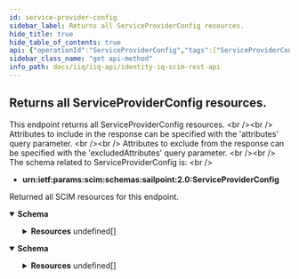 ```yaml
---
id: service-provider-config
sidebar_label: Returns all ServiceProviderConfig resources.
hide_title: true
hide_table_of_contents: true
api: {"operationId":"ServiceProviderConfig","tags":["ServiceProviderConfig"],"description":"This endpoint returns all ServiceProviderConfig resources. <br /><br />\nAttributes to include in the response can be specified with the 'attributes' query parameter. <br /><br />\nAttributes to exclude from the response can be specified with the 'excludedAttributes' query parameter. <br /><br />\nThe schema related to ServiceProviderConfig is: <br />\n- **urn:ietf:params:scim:schemas:sailpoint:2.0:ServiceProviderConfig**\n","responses":{"200":{"description":"Returned all SCIM resources for this endpoint.","content":{"application/json":{"schema":{"properties":{"totalResults":{"description":"Number of resources returned for this endpoint.","type":"integer","example":"1,"},"startIndex":{"description":"The starting index of the resource set list. Can be specified with startIndex query parameter.","type":"integer","example":1},"schemas":{"description":"SCIM Schema used for response.","type":"array","items":{"type":"string"},"example":["urn:ietf:params:scim:api:messages:2.0:ListResponse"]},"Resources":{"type":"array","items":{"required":["patch","etag","bulk","filter","changePassword","sort","authenticationSchemes"],"properties":{"documentationUri":{"description":"An HTTP addressable URL pointing to the service provider's human consumable help documentation.","type":"string","example":"https://community.sailpoint.com/community/identityiq/product-downloads"},"patch":{"description":"A complex type that specifies PATCH configuration options.","type":"object","required":["supported"],"properties":{"supported":{"type":"boolean","description":"Boolean value specifying whether the operation is supported.","example":false}}},"etag":{"description":"A complex type that specifies ETAG configuration options.","type":"object","required":["supported"],"properties":{"supported":{"description":"Boolean value specifying whether the operation is supported.","type":"boolean"}}},"bulk":{"description":"A complex type that specifies ETAG configuration options.","type":"object","required":["supported","maxOperations","maxPayloadSize"],"properties":{"supported":{"description":"Boolean value specifying whether the operation is supported.","type":"boolean","example":false},"maxOperations":{"description":"An integer value specifying the maximum number of operations.","type":"integer","example":3},"maxPayloadSize":{"description":"An integer value specifying the maximum payload size in bytes.","type":"integer","example":128}}},"filter":{"description":"A complex type that specifies FILTER options.","type":"object","required":["supported","maxResults"],"properties":{"supported":{"description":"Boolean value specifying whether the operation is supported.","type":"boolean","example":true},"maxResults":{"description":"Integer value specifying the maximum number of resources returned in a response.","type":"integer","example":10}}},"changePassword":{"description":"A complex type that specifies change password options.","type":"object","required":["supported"],"properties":{"supported":{"description":"Boolean value specifying whether the operation is supported.","type":"boolean","example":false}}},"sort":{"description":"A complex type that specifies sort result options.","type":"object","required":["supported"],"properties":{"supported":{"description":"Boolean value specifying whether the operation is supported.","type":"boolean","example":false}}},"authenticationSchemes":{"description":"A complex type that specifies supported Authentication Scheme properties.","type":"object","required":["name","description","type"],"properties":{"name":{"description":"The common authentication scheme name; e.g., HTTP Basic.","type":"string","example":"HTTP Basic"},"description":{"description":"A description of the authentication scheme.","type":"string","example":"Authentication Scheme using the Http Basic Standard."},"specUri":{"description":"An HTTP addressable URL pointing to the Authentication Scheme's specification.","type":"string","example":"http://www.ietf.org/rfc/rfc2617.txt"},"documentationUri":{"description":"An HTTP addressable URL pointing to the Authentication Scheme's usage documentation.","type":"string","example":"https://community.sailpoint.com/community/identityiq/product-downloads"},"type":{"type":"string","description":"The authentication scheme.","enum":["oauth","oauth2","oauthbearertoken","httpbasic","httpdigest"],"example":"oauthbearertoken"}}},"meta":{"type":"object","properties":{"location":{"type":"string","description":"URL to ServiceProviderConfig resource.","example":"http://localhost:8080/identityiq/scim/v2/ServiceProviderConfig"},"resourceType":{"type":"string","description":"Resource type of the metadata subject.","example":"ServiceProviderConfig"}}}}}}}}},"application/scim+json":{"schema":{"properties":{"maxResults":{"description":"Number of ServiceProviderConfig resources returned.","type":"integer","example":"1500,"},"supported":{"type":"boolean","example":true},"schemas":{"description":"SCIM Schema used for response.","type":"array","items":{"type":"string"},"example":["urn:ietf:params:scim:api:messages:2.0:ListResponse"]},"Resources":{"description":"The SCIM resources returned for this endpoint.","type":"array","items":{"required":["patch","etag","bulk","filter","changePassword","sort","authenticationSchemes"],"properties":{"documentationUri":{"description":"An HTTP addressable URL pointing to the service provider's human consumable help documentation.","type":"string","example":"https://community.sailpoint.com/community/identityiq/product-downloads"},"patch":{"description":"A complex type that specifies PATCH configuration options.","type":"object","required":["supported"],"properties":{"supported":{"type":"boolean","description":"Boolean value specifying whether the operation is supported.","example":false}}},"etag":{"description":"A complex type that specifies ETAG configuration options.","type":"object","required":["supported"],"properties":{"supported":{"description":"Boolean value specifying whether the operation is supported.","type":"boolean"}}},"bulk":{"description":"A complex type that specifies ETAG configuration options.","type":"object","required":["supported","maxOperations","maxPayloadSize"],"properties":{"supported":{"description":"Boolean value specifying whether the operation is supported.","type":"boolean","example":false},"maxOperations":{"description":"An integer value specifying the maximum number of operations.","type":"integer","example":3},"maxPayloadSize":{"description":"An integer value specifying the maximum payload size in bytes.","type":"integer","example":128}}},"filter":{"description":"A complex type that specifies FILTER options.","type":"object","required":["supported","maxResults"],"properties":{"supported":{"description":"Boolean value specifying whether the operation is supported.","type":"boolean","example":true},"maxResults":{"description":"Integer value specifying the maximum number of resources returned in a response.","type":"integer","example":10}}},"changePassword":{"description":"A complex type that specifies change password options.","type":"object","required":["supported"],"properties":{"supported":{"description":"Boolean value specifying whether the operation is supported.","type":"boolean","example":false}}},"sort":{"description":"A complex type that specifies sort result options.","type":"object","required":["supported"],"properties":{"supported":{"description":"Boolean value specifying whether the operation is supported.","type":"boolean","example":false}}},"authenticationSchemes":{"description":"A complex type that specifies supported Authentication Scheme properties.","type":"object","required":["name","description","type"],"properties":{"name":{"description":"The common authentication scheme name; e.g., HTTP Basic.","type":"string","example":"HTTP Basic"},"description":{"description":"A description of the authentication scheme.","type":"string","example":"Authentication Scheme using the Http Basic Standard."},"specUri":{"description":"An HTTP addressable URL pointing to the Authentication Scheme's specification.","type":"string","example":"http://www.ietf.org/rfc/rfc2617.txt"},"documentationUri":{"description":"An HTTP addressable URL pointing to the Authentication Scheme's usage documentation.","type":"string","example":"https://community.sailpoint.com/community/identityiq/product-downloads"},"type":{"type":"string","description":"The authentication scheme.","enum":["oauth","oauth2","oauthbearertoken","httpbasic","httpdigest"],"example":"oauthbearertoken"}}},"meta":{"type":"object","properties":{"location":{"type":"string","description":"URL to ServiceProviderConfig resource.","example":"http://localhost:8080/identityiq/scim/v2/ServiceProviderConfig"},"resourceType":{"type":"string","description":"Resource type of the metadata subject.","example":"ServiceProviderConfig"}}}}}}}}}}}},"method":"get","path":"/ServiceProviderConfig","servers":[{"url":"http://localhost:8080/identityiq/scim/v2","description":"IdentityIQ SCIM server basepath and path to API."}],"security":[{"basicAuth":[]}],"securitySchemes":{"basicAuth":{"type":"http","scheme":"basic"}},"info":{"description":"IdentityIQ REST Endpoint Interface Documentation for SCIM\n\n# Authentication\n\n<!-- ReDoc-Inject: <security-definitions> -->","version":"8.3","title":"IdentityIQ SCIM REST API"},"postman":{"name":"Returns all ServiceProviderConfig resources.","description":{"content":"This endpoint returns all ServiceProviderConfig resources. <br /><br />\nAttributes to include in the response can be specified with the 'attributes' query parameter. <br /><br />\nAttributes to exclude from the response can be specified with the 'excludedAttributes' query parameter. <br /><br />\nThe schema related to ServiceProviderConfig is: <br />\n- **urn:ietf:params:scim:schemas:sailpoint:2.0:ServiceProviderConfig**\n","type":"text/plain"},"url":{"path":["ServiceProviderConfig"],"host":["{{baseUrl}}"],"query":[],"variable":[]},"header":[{"key":"Accept","value":"application/json"}],"method":"GET"}}
sidebar_class_name: "get api-method"
info_path: docs/iiq/iiq-api/identity-iq-scim-rest-api
---
```



## Returns all ServiceProviderConfig resources.



This endpoint returns all ServiceProviderConfig resources. &lt;br /&gt;&lt;br /&gt;
Attributes to include in the response can be specified with the &#39;attributes&#39; query parameter. &lt;br /&gt;&lt;br /&gt;
Attributes to exclude from the response can be specified with the &#39;excludedAttributes&#39; query parameter. &lt;br /&gt;&lt;br /&gt;
The schema related to ServiceProviderConfig is: &lt;br /&gt;
- **urn:ietf:params:scim:schemas:sailpoint:2.0:ServiceProviderConfig**


<div><ApiTabs><TabItem label={"200"} value={"200"}><div>

Returned all SCIM resources for this endpoint.

</div><div><MimeTabs groupId={"mime-type"}><TabItem label={"application/json"} value={"application/json"}><SchemaTabs groupId={"schema-tabs"}><TabItem label={"Schema"} value={"Schema"}><details style={{}} data-collapsed={false} open={true}><summary style={{"textAlign":"left"}}><strong>Schema</strong></summary><div style={{"textAlign":"left","marginLeft":"1rem"}}></div><ul style={{"marginLeft":"1rem"}}><SchemaItem collapsible={false} name={"totalResults"} required={false} schemaDescription={"Number of resources returned for this endpoint."} schemaName={"integer"} qualifierMessage={undefined} defaultValue={undefined}></SchemaItem><SchemaItem collapsible={false} name={"startIndex"} required={false} schemaDescription={"The starting index of the resource set list. Can be specified with startIndex query parameter."} schemaName={"integer"} qualifierMessage={undefined} defaultValue={undefined}></SchemaItem><SchemaItem collapsible={false} name={"schemas"} required={false} schemaDescription={"SCIM Schema used for response."} schemaName={"string[]"} qualifierMessage={undefined} defaultValue={undefined}></SchemaItem><SchemaItem collapsible={true} className={"schemaItem"}><details style={{}}><summary style={{}}><strong>Resources</strong><span style={{"opacity":"0.6"}}> undefined[]</span></summary><div style={{"marginLeft":"1rem"}}><SchemaItem collapsible={false} name={"documentationUri"} required={false} schemaDescription={"An HTTP addressable URL pointing to the service provider's human consumable help documentation."} schemaName={"string"} qualifierMessage={undefined} defaultValue={undefined}></SchemaItem><SchemaItem collapsible={true} className={"schemaItem"}><details style={{}}><summary style={{}}><strong>patch</strong><span style={{"opacity":"0.6"}}> object</span></summary><div style={{"marginLeft":"1rem"}}><div style={{"marginTop":".5rem","marginBottom":".5rem"}}>

A complex type that specifies PATCH configuration options.

</div><SchemaItem collapsible={false} name={"supported"} required={false} schemaDescription={"Boolean value specifying whether the operation is supported."} schemaName={"boolean"} qualifierMessage={undefined} defaultValue={undefined}></SchemaItem></div></details></SchemaItem><SchemaItem collapsible={true} className={"schemaItem"}><details style={{}}><summary style={{}}><strong>etag</strong><span style={{"opacity":"0.6"}}> object</span></summary><div style={{"marginLeft":"1rem"}}><div style={{"marginTop":".5rem","marginBottom":".5rem"}}>

A complex type that specifies ETAG configuration options.

</div><SchemaItem collapsible={false} name={"supported"} required={false} schemaDescription={"Boolean value specifying whether the operation is supported."} schemaName={"boolean"} qualifierMessage={undefined} defaultValue={undefined}></SchemaItem></div></details></SchemaItem><SchemaItem collapsible={true} className={"schemaItem"}><details style={{}}><summary style={{}}><strong>bulk</strong><span style={{"opacity":"0.6"}}> object</span></summary><div style={{"marginLeft":"1rem"}}><div style={{"marginTop":".5rem","marginBottom":".5rem"}}>

A complex type that specifies ETAG configuration options.

</div><SchemaItem collapsible={false} name={"supported"} required={false} schemaDescription={"Boolean value specifying whether the operation is supported."} schemaName={"boolean"} qualifierMessage={undefined} defaultValue={undefined}></SchemaItem><SchemaItem collapsible={false} name={"maxOperations"} required={false} schemaDescription={"An integer value specifying the maximum number of operations."} schemaName={"integer"} qualifierMessage={undefined} defaultValue={undefined}></SchemaItem><SchemaItem collapsible={false} name={"maxPayloadSize"} required={false} schemaDescription={"An integer value specifying the maximum payload size in bytes."} schemaName={"integer"} qualifierMessage={undefined} defaultValue={undefined}></SchemaItem></div></details></SchemaItem><SchemaItem collapsible={true} className={"schemaItem"}><details style={{}}><summary style={{}}><strong>filter</strong><span style={{"opacity":"0.6"}}> object</span></summary><div style={{"marginLeft":"1rem"}}><div style={{"marginTop":".5rem","marginBottom":".5rem"}}>

A complex type that specifies FILTER options.

</div><SchemaItem collapsible={false} name={"supported"} required={false} schemaDescription={"Boolean value specifying whether the operation is supported."} schemaName={"boolean"} qualifierMessage={undefined} defaultValue={undefined}></SchemaItem><SchemaItem collapsible={false} name={"maxResults"} required={false} schemaDescription={"Integer value specifying the maximum number of resources returned in a response."} schemaName={"integer"} qualifierMessage={undefined} defaultValue={undefined}></SchemaItem></div></details></SchemaItem><SchemaItem collapsible={true} className={"schemaItem"}><details style={{}}><summary style={{}}><strong>changePassword</strong><span style={{"opacity":"0.6"}}> object</span></summary><div style={{"marginLeft":"1rem"}}><div style={{"marginTop":".5rem","marginBottom":".5rem"}}>

A complex type that specifies change password options.

</div><SchemaItem collapsible={false} name={"supported"} required={false} schemaDescription={"Boolean value specifying whether the operation is supported."} schemaName={"boolean"} qualifierMessage={undefined} defaultValue={undefined}></SchemaItem></div></details></SchemaItem><SchemaItem collapsible={true} className={"schemaItem"}><details style={{}}><summary style={{}}><strong>sort</strong><span style={{"opacity":"0.6"}}> object</span></summary><div style={{"marginLeft":"1rem"}}><div style={{"marginTop":".5rem","marginBottom":".5rem"}}>

A complex type that specifies sort result options.

</div><SchemaItem collapsible={false} name={"supported"} required={false} schemaDescription={"Boolean value specifying whether the operation is supported."} schemaName={"boolean"} qualifierMessage={undefined} defaultValue={undefined}></SchemaItem></div></details></SchemaItem><SchemaItem collapsible={true} className={"schemaItem"}><details style={{}}><summary style={{}}><strong>authenticationSchemes</strong><span style={{"opacity":"0.6"}}> object</span></summary><div style={{"marginLeft":"1rem"}}><div style={{"marginTop":".5rem","marginBottom":".5rem"}}>

A complex type that specifies supported Authentication Scheme properties.

</div><SchemaItem collapsible={false} name={"name"} required={false} schemaDescription={"The common authentication scheme name; e.g., HTTP Basic."} schemaName={"string"} qualifierMessage={undefined} defaultValue={undefined}></SchemaItem><SchemaItem collapsible={false} name={"description"} required={false} schemaDescription={"A description of the authentication scheme."} schemaName={"string"} qualifierMessage={undefined} defaultValue={undefined}></SchemaItem><SchemaItem collapsible={false} name={"specUri"} required={false} schemaDescription={"An HTTP addressable URL pointing to the Authentication Scheme's specification."} schemaName={"string"} qualifierMessage={undefined} defaultValue={undefined}></SchemaItem><SchemaItem collapsible={false} name={"documentationUri"} required={false} schemaDescription={"An HTTP addressable URL pointing to the Authentication Scheme's usage documentation."} schemaName={"string"} qualifierMessage={undefined} defaultValue={undefined}></SchemaItem><SchemaItem collapsible={false} name={"type"} required={false} schemaDescription={"The authentication scheme."} schemaName={"string"} qualifierMessage={"**Possible values:** [`oauth`, `oauth2`, `oauthbearertoken`, `httpbasic`, `httpdigest`]"} defaultValue={undefined}></SchemaItem></div></details></SchemaItem><SchemaItem collapsible={true} className={"schemaItem"}><details style={{}}><summary style={{}}><strong>meta</strong><span style={{"opacity":"0.6"}}> object</span></summary><div style={{"marginLeft":"1rem"}}><SchemaItem collapsible={false} name={"location"} required={false} schemaDescription={"URL to ServiceProviderConfig resource."} schemaName={"string"} qualifierMessage={undefined} defaultValue={undefined}></SchemaItem><SchemaItem collapsible={false} name={"resourceType"} required={false} schemaDescription={"Resource type of the metadata subject."} schemaName={"string"} qualifierMessage={undefined} defaultValue={undefined}></SchemaItem></div></details></SchemaItem></div></details></SchemaItem></ul></details></TabItem></SchemaTabs></TabItem><TabItem label={"application/scim+json"} value={"application/scim+json"}><SchemaTabs groupId={"schema-tabs"}><TabItem label={"Schema"} value={"Schema"}><details style={{}} data-collapsed={false} open={true}><summary style={{"textAlign":"left"}}><strong>Schema</strong></summary><div style={{"textAlign":"left","marginLeft":"1rem"}}></div><ul style={{"marginLeft":"1rem"}}><SchemaItem collapsible={false} name={"maxResults"} required={false} schemaDescription={"Number of ServiceProviderConfig resources returned."} schemaName={"integer"} qualifierMessage={undefined} defaultValue={undefined}></SchemaItem><SchemaItem collapsible={false} name={"supported"} required={false} schemaDescription={undefined} schemaName={"boolean"} qualifierMessage={undefined} defaultValue={undefined}></SchemaItem><SchemaItem collapsible={false} name={"schemas"} required={false} schemaDescription={"SCIM Schema used for response."} schemaName={"string[]"} qualifierMessage={undefined} defaultValue={undefined}></SchemaItem><SchemaItem collapsible={true} className={"schemaItem"}><details style={{}}><summary style={{}}><strong>Resources</strong><span style={{"opacity":"0.6"}}> undefined[]</span></summary><div style={{"marginLeft":"1rem"}}><div style={{"marginTop":".5rem","marginBottom":".5rem"}}>

The SCIM resources returned for this endpoint.

</div><SchemaItem collapsible={false} name={"documentationUri"} required={false} schemaDescription={"An HTTP addressable URL pointing to the service provider's human consumable help documentation."} schemaName={"string"} qualifierMessage={undefined} defaultValue={undefined}></SchemaItem><SchemaItem collapsible={true} className={"schemaItem"}><details style={{}}><summary style={{}}><strong>patch</strong><span style={{"opacity":"0.6"}}> object</span></summary><div style={{"marginLeft":"1rem"}}><div style={{"marginTop":".5rem","marginBottom":".5rem"}}>

A complex type that specifies PATCH configuration options.

</div><SchemaItem collapsible={false} name={"supported"} required={false} schemaDescription={"Boolean value specifying whether the operation is supported."} schemaName={"boolean"} qualifierMessage={undefined} defaultValue={undefined}></SchemaItem></div></details></SchemaItem><SchemaItem collapsible={true} className={"schemaItem"}><details style={{}}><summary style={{}}><strong>etag</strong><span style={{"opacity":"0.6"}}> object</span></summary><div style={{"marginLeft":"1rem"}}><div style={{"marginTop":".5rem","marginBottom":".5rem"}}>

A complex type that specifies ETAG configuration options.

</div><SchemaItem collapsible={false} name={"supported"} required={false} schemaDescription={"Boolean value specifying whether the operation is supported."} schemaName={"boolean"} qualifierMessage={undefined} defaultValue={undefined}></SchemaItem></div></details></SchemaItem><SchemaItem collapsible={true} className={"schemaItem"}><details style={{}}><summary style={{}}><strong>bulk</strong><span style={{"opacity":"0.6"}}> object</span></summary><div style={{"marginLeft":"1rem"}}><div style={{"marginTop":".5rem","marginBottom":".5rem"}}>

A complex type that specifies ETAG configuration options.

</div><SchemaItem collapsible={false} name={"supported"} required={false} schemaDescription={"Boolean value specifying whether the operation is supported."} schemaName={"boolean"} qualifierMessage={undefined} defaultValue={undefined}></SchemaItem><SchemaItem collapsible={false} name={"maxOperations"} required={false} schemaDescription={"An integer value specifying the maximum number of operations."} schemaName={"integer"} qualifierMessage={undefined} defaultValue={undefined}></SchemaItem><SchemaItem collapsible={false} name={"maxPayloadSize"} required={false} schemaDescription={"An integer value specifying the maximum payload size in bytes."} schemaName={"integer"} qualifierMessage={undefined} defaultValue={undefined}></SchemaItem></div></details></SchemaItem><SchemaItem collapsible={true} className={"schemaItem"}><details style={{}}><summary style={{}}><strong>filter</strong><span style={{"opacity":"0.6"}}> object</span></summary><div style={{"marginLeft":"1rem"}}><div style={{"marginTop":".5rem","marginBottom":".5rem"}}>

A complex type that specifies FILTER options.

</div><SchemaItem collapsible={false} name={"supported"} required={false} schemaDescription={"Boolean value specifying whether the operation is supported."} schemaName={"boolean"} qualifierMessage={undefined} defaultValue={undefined}></SchemaItem><SchemaItem collapsible={false} name={"maxResults"} required={false} schemaDescription={"Integer value specifying the maximum number of resources returned in a response."} schemaName={"integer"} qualifierMessage={undefined} defaultValue={undefined}></SchemaItem></div></details></SchemaItem><SchemaItem collapsible={true} className={"schemaItem"}><details style={{}}><summary style={{}}><strong>changePassword</strong><span style={{"opacity":"0.6"}}> object</span></summary><div style={{"marginLeft":"1rem"}}><div style={{"marginTop":".5rem","marginBottom":".5rem"}}>

A complex type that specifies change password options.

</div><SchemaItem collapsible={false} name={"supported"} required={false} schemaDescription={"Boolean value specifying whether the operation is supported."} schemaName={"boolean"} qualifierMessage={undefined} defaultValue={undefined}></SchemaItem></div></details></SchemaItem><SchemaItem collapsible={true} className={"schemaItem"}><details style={{}}><summary style={{}}><strong>sort</strong><span style={{"opacity":"0.6"}}> object</span></summary><div style={{"marginLeft":"1rem"}}><div style={{"marginTop":".5rem","marginBottom":".5rem"}}>

A complex type that specifies sort result options.

</div><SchemaItem collapsible={false} name={"supported"} required={false} schemaDescription={"Boolean value specifying whether the operation is supported."} schemaName={"boolean"} qualifierMessage={undefined} defaultValue={undefined}></SchemaItem></div></details></SchemaItem><SchemaItem collapsible={true} className={"schemaItem"}><details style={{}}><summary style={{}}><strong>authenticationSchemes</strong><span style={{"opacity":"0.6"}}> object</span></summary><div style={{"marginLeft":"1rem"}}><div style={{"marginTop":".5rem","marginBottom":".5rem"}}>

A complex type that specifies supported Authentication Scheme properties.

</div><SchemaItem collapsible={false} name={"name"} required={false} schemaDescription={"The common authentication scheme name; e.g., HTTP Basic."} schemaName={"string"} qualifierMessage={undefined} defaultValue={undefined}></SchemaItem><SchemaItem collapsible={false} name={"description"} required={false} schemaDescription={"A description of the authentication scheme."} schemaName={"string"} qualifierMessage={undefined} defaultValue={undefined}></SchemaItem><SchemaItem collapsible={false} name={"specUri"} required={false} schemaDescription={"An HTTP addressable URL pointing to the Authentication Scheme's specification."} schemaName={"string"} qualifierMessage={undefined} defaultValue={undefined}></SchemaItem><SchemaItem collapsible={false} name={"documentationUri"} required={false} schemaDescription={"An HTTP addressable URL pointing to the Authentication Scheme's usage documentation."} schemaName={"string"} qualifierMessage={undefined} defaultValue={undefined}></SchemaItem><SchemaItem collapsible={false} name={"type"} required={false} schemaDescription={"The authentication scheme."} schemaName={"string"} qualifierMessage={"**Possible values:** [`oauth`, `oauth2`, `oauthbearertoken`, `httpbasic`, `httpdigest`]"} defaultValue={undefined}></SchemaItem></div></details></SchemaItem><SchemaItem collapsible={true} className={"schemaItem"}><details style={{}}><summary style={{}}><strong>meta</strong><span style={{"opacity":"0.6"}}> object</span></summary><div style={{"marginLeft":"1rem"}}><SchemaItem collapsible={false} name={"location"} required={false} schemaDescription={"URL to ServiceProviderConfig resource."} schemaName={"string"} qualifierMessage={undefined} defaultValue={undefined}></SchemaItem><SchemaItem collapsible={false} name={"resourceType"} required={false} schemaDescription={"Resource type of the metadata subject."} schemaName={"string"} qualifierMessage={undefined} defaultValue={undefined}></SchemaItem></div></details></SchemaItem></div></details></SchemaItem></ul></details></TabItem></SchemaTabs></TabItem></MimeTabs></div></TabItem></ApiTabs></div>
      